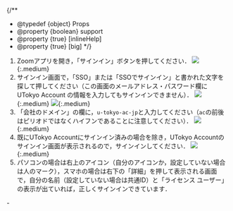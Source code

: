 
{/**
  * @typedef {object} Props
  * @property {boolean} support
  * @property {true} [inlineHelp]
  * @property {true} [big]
  */}

1. Zoomアプリを開き，「サインイン」ボタンを押してください．
   <If cond={props.big}>
     ![](/zoom/signin/4.png){:.medium}
   </If>
2. サインイン画面で，「SSO」または「SSOでサインイン」と書かれた文字を探して押してください<If cond={props.big}>（この画面のメールアドレス・パスワード欄に UTokyo Account の情報を入力してもサインインできません）</If>．
   <If cond={props.big}>
     ![](/zoom/signin/5.png){:.medium}
     ![](/zoom/signin/6.png){:.medium}
   </If>
3. 「会社のドメイン」の欄に，`u-tokyo-ac-jp`と入力してください（`ac`の前後はピリオドではなくハイフンであることに注意してください）．
   <If cond={props.big}>
     ![](/zoom/signin/7.png){:.medium}
   </If>
4. 既にUTokyo Accountにサインイン済みの場合を除き，UTokyo Accountのサインイン画面が表示されるので，サインインしてください．
   <If cond={props.big}>
     ![](/zoom/signin/2.png){:.medium}
   </If>
   <If cond={props.inlineHelp}>
     <SigninAppHelpDomain />
   </If>
5. パソコンの場合は右上のアイコン（自分のアイコンか，設定していない場合は人のマーク），スマホの場合は右下の「詳細」を押して表示される画面で，自分の名前（設定していない場合は共通ID）と「ライセンス ユーザー」の表示が出ていれば，正しくサインインできています．

<If cond={props.inlineHelp}>
  <Support lang="ja" show={props.support} />
  <Help lang="ja" support={props.support}  slot="else">
    - <SigninAppHelpDomain oneline />
  </Help>
</If>
